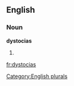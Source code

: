 
==English==

===Noun===
'''dystocias'''

# {{plural of|[[dystocia]]}}

[[Category:English plurals]]

[[fr:dystocias]]